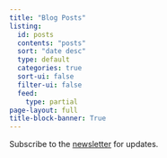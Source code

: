 ```yaml
---
title: "Blog Posts"
listing:
  id: posts
  contents: "posts"
  sort: "date desc"
  type: default
  categories: true
  sort-ui: false
  filter-ui: false
  feed:
    type: partial
page-layout: full
title-block-banner: True
---
```


Subscribe to the [newsletter](newsletter.qmd) for updates.